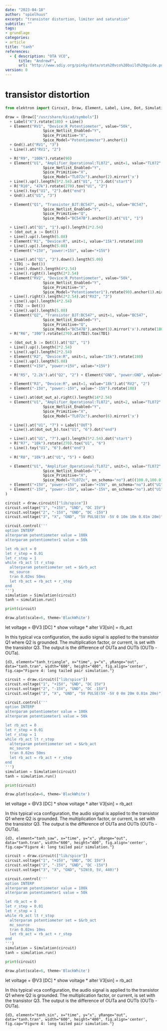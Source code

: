 ```yaml
---
date: "2023-04-18"
author: "spielhuus"
excerpt: "transistor distortion, limiter and saturation"
subtitle: ""
tags:
- grundlage
categories:
- article
title: "tanh"
references: 
  - { description: "OTA VCO",
      title: "AndrewF",
      url: "http://www.sdiy.org/pinky/data/ota%20vco%20build%20guide.pdf" }
version: 0
---
```


# transistor distortion




```python
from elektron import Circuit, Draw, Element, Label, Line, Dot, Simulation, R, Gnd

draw = (Draw(["/usr/share/kicad/symbols"])
  + Label("X").rotate(180) + Line()
  + Element("RV1", "Device:R_Potentiometer", value="50k",
                 Spice_Netlist_Enabled="Y",
                 Spice_Primitive="X",
                 Spice_Model="Potentiometer").anchor(1)
  + Gnd().at("RV1", "3")
  + Line().at("RV1", "2")

  + R("R9", "100k").rotate(90)
  + Element("U1", "Amplifier_Operational:TL072", unit=1, value="TL072",
                 Spice_Netlist_Enabled="Y",
                 Spice_Primitive="X",
                 Spice_Model="TL072c").anchor(2).mirror('x')
  + Line().up().length(5*2.54).at("U1", "1").dot("start")
  + R("R10", "47k").rotate(270).tox("U1", "2")
  + Line().toy("U1", "2").dot("end")
  + Gnd().at("U1", "3")

  + Element("Q1", "Transistor_BJT:BC547", unit=1, value="BC547",
                 Spice_Netlist_Enabled="Y",
                 Spice_Primitive="Q",
                 Spice_Model="BC547B").anchor(2).at("U1", "1")

  + Line().at("Q1", "1").up().length(2*2.54)
  + (dot_out_a := Dot())
  + Line().up().length(5.08)
  + Element("R1", "Device:R", unit=1, value="15k").rotate(180)
  + Line().up().length(5.08)
  + Element("+15V", "power:+15V", value="+15V")

  + Line().at("Q1", "3").down().length(5.08)
  + (TD1 := Dot())
  + Line().down().length(4*2.54)
  + Line().right().length(2*2.54)
  + Element("RV2", "Device:R_Potentiometer", value="50k",
                 Spice_Netlist_Enabled="Y",
                 Spice_Primitive="X",
                 Spice_Model="Potentiometer1").rotate(90).anchor(1).mirror('x')
  + Line().right().length(2*2.54).at("RV2", "3")
  + Line().up().length(4*2.54)
  + (TD2 := Dot())
  + Line().up().length(5.08)
  + Element("Q2", "Transistor_BJT:BC547", unit=1, value="BC547",
                 Spice_Netlist_Enabled="Y",
                 Spice_Primitive="Q",
                 Spice_Model="BC547B").anchor(3).mirror('x').rotate(180)
  + R("R6", "390").rotate(270).at(TD2).tox(TD1)

  + (dot_out_b := Dot()).at("Q2", "1")
  + Line().up().length(2*2.54)
  + Line().up().length(2*2.54)
  + Element("R2", "Device:R", unit=1, value="15k").rotate(180)
  + Line().up().length(5.08)
  + Element("+15V", "power:+15V", value="+15V")

  + R("R5", "2.2k").at("Q2", "2") + Element("GND", "power:GND", value="GND")

  + Element("R3", "Device:R", unit=1, value="18k").at("RV2", "2")
  + Element("-15V", "power:-15V", value="-15V").rotate(180)

  + Line().at(dot_out_a).right().length(14*2.54)
  + Element("U1", "Amplifier_Operational:TL072", unit=2, value="TL072",
                 Spice_Netlist_Enabled="Y",
                 Spice_Primitive="X",
                 Spice_Model="TL072c").anchor(6).mirror('x')

  + Line().at("U1", "7") + Label("OUT")
  + Line().at(dot_out_b).tox("U1", "6").dot("end")

  + Line().at("U1", "7").up().length(5*2.54).dot("start")
  + R("R7", "10k").rotate(270).tox("U1", "6")
  + Line().toy("U1", "6").dot("end")
  
  + R("R8", "10k").at("U1", "5") + Gnd()

  + Element("U1", "Amplifier_Operational:TL072", unit=3, value="TL072",
                 Spice_Netlist_Enabled="Y",
                 Spice_Primitive="X",
                 Spice_Model="TL072c", on_schema="no").at((100.0,100.0))
  + Element("+15V", "power:+15V", value="+15V", on_schema="no").at("U1", "8")
  + Element("-15V", "power:-15V", value="-15V", on_schema="no").at("U1", "4")
)

circuit = draw.circuit(["lib/spice"])
circuit.voltage("1", "+15V", "GND", "DC 15V")
circuit.voltage("2", "-15V", "GND", "DC -15V")
circuit.voltage("3", "X", "GND", "5V PULSE(5V -5V 0 10m 10m 0.01m 20m)")

circuit.control('''
option INTERP
alterparam potentiometer value = 100k
alterparam potentiometer1 value = 50k

let rb_act = 0
let r_step = 0.01
let r_stop = 1
while rb_act lt r_stop
  alterparam potentiometer set = $&rb_act
  mc_source
  tran 0.02ms 50ms
  let rb_act = rb_act + r_step
end
''')
simulation = Simulation(circuit)
tanh = simulation.run()

print(circuit)

draw.plot(scale=6, theme='BlackWhite')
```
  let voltage = @V3[DC]
*  show voltage
*  alter V3[sin] = rb_act

In this typical vca configuration, the audio signal is applied to the transistor Q1 where Q2 is grounded. The multiplication factor, or current, is set with the transistor Q3. The output is the difference of OUTa and OUTb (OUTb - OUTa). 

```{d3, element="tanh_triangle", x="time", y="x", yRange="out", data="tanh.tran", width="600", height="400", fig.align='center', fig.cap="Figure 4: long tailed pair simulation."}```


```python
circuit = draw.circuit(["lib/spice"])
circuit.voltage("1", "+15V", "GND", "DC 15V")
circuit.voltage("2", "-15V", "GND", "DC -15V")
circuit.voltage("3", "X", "GND", "5V PULSE(5V -5V 0 0m 20m 0.01m 20m)")

circuit.control('''
option INTERP
alterparam potentiometer value = 100k
alterparam potentiometer1 value = 50k

let rb_act = 0
let r_step = 0.01
let r_stop = 1
while rb_act lt r_stop
  alterparam potentiometer set = $&rb_act
  mc_source
  tran 0.02ms 50ms
  let rb_act = rb_act + r_step
end
''')
simulation = Simulation(circuit)
tanh = simulation.run()

print(circuit)

draw.plot(scale=6, theme='BlackWhite')
```
  let voltage = @V3[DC]
*  show voltage
*  alter V3[sin] = rb_act

In this typical vca configuration, the audio signal is applied to the transistor Q1 where Q2 is grounded. The multiplication factor, or current, is set with the transistor Q3. The output is the difference of OUTa and OUTb (OUTb - OUTa). 

```{d3, element="tanh_saw", x="time", y="x", yRange="out", data="tanh.tran", width="600", height="400", fig.align='center', fig.cap="Figure 4: long tailed pair simulation."}```

```python
circuit = draw.circuit(["lib/spice"])
circuit.voltage("1", "+15V", "GND", "DC 15V")
circuit.voltage("2", "-15V", "GND", "DC -15V")
circuit.voltage("3", "X", "GND", "SIN(0, 5V, 440)")

circuit.control('''
option INTERP
alterparam potentiometer value = 100k
alterparam potentiometer1 value = 50k

let rb_act = 0
let r_step = 0.01
let r_stop = 1
while rb_act lt r_stop
  alterparam potentiometer set = $&rb_act
  mc_source
  tran 0.02ms 10ms
  let rb_act = rb_act + r_step
end
''')
simulation = Simulation(circuit)
tanh = simulation.run()

print(circuit)

draw.plot(scale=6, theme='BlackWhite')
```
  let voltage = @V3[DC]
*  show voltage
*  alter V3[sin] = rb_act

In this typical vca configuration, the audio signal is applied to the transistor Q1 where Q2 is grounded. The multiplication factor, or current, is set with the transistor Q3. The output is the difference of OUTa and OUTb (OUTb - OUTa). 

```{d3, element="tanh_sin", x="time", y="x", yRange="out", data="tanh.tran", width="600", height="400", fig.align='center', fig.cap="Figure 4: long tailed pair simulation."}```

